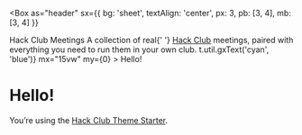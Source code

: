 
<Box
  as="header"
  sx={{
    bg: 'sheet',
    textAlign: 'center',
    px: 3,
    pb: [3, 4],
    mb: [3, 4]
  }}
>
  <Heading as="h1" variant="title" color="primary" mb={2}>
    Hack Club Meetings
  </Heading>
  <Container variant="copy">
    <Heading
      as="h2"
      variant="subtitle"
      sx={{ mt: 3, color: 'text' }}
    >
      A collection of real{' '}
      <A href="https://hackclub.com/">Hack Club</A> meetings, paired with everything you need to run them in your own club.
    </Heading>
  </Container>
</Box>

<Container>
  <Card
    as="header"
    sx={{
      width: 100,
      mx: 2
    }}>
    <Heading
      variant="headline"
      as="h2"
      sx={t => t.util.gxText('cyan', 'blue')}
      mx="15vw"
      my={0}
    >
      Hello!
    </Heading>
  </Card>

# Hello!

You’re using the [Hack Club Theme Starter](https://github.com/hackclub/theme-starter).

</Container>

